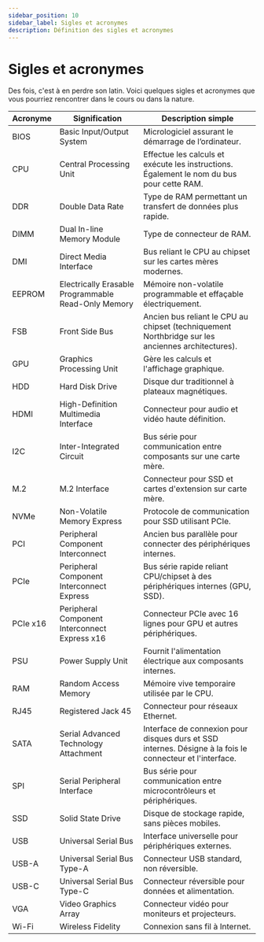 ```yaml
---
sidebar_position: 10
sidebar_label: Sigles et acronymes
description: Définition des sigles et acronymes
---
```


# Sigles et acronymes

Des fois, c'est à en perdre son latin. Voici quelques sigles et acronymes que vous
pourriez rencontrer dans le cours ou dans la nature.

| Acronyme | Signification | Description simple |
|----------|---------------|------------------|
| BIOS     | Basic Input/Output System | Micrologiciel assurant le démarrage de l’ordinateur. |
| CPU      | Central Processing Unit | Effectue les calculs et exécute les instructions. Également le nom du bus pour cette RAM. |
| DDR    | Double Data Rate | Type de RAM permettant un transfert de données plus rapide. |
| DIMM   | Dual In-line Memory Module | Type de connecteur de RAM. |
| DMI   | Direct Media Interface | Bus reliant le CPU au chipset sur les cartes mères modernes. |
| EEPROM| Electrically Erasable Programmable Read-Only Memory | Mémoire non-volatile programmable et effaçable électriquement. |
| FSB     | Front Side Bus | Ancien bus reliant le CPU au chipset (techniquement Northbridge sur les anciennes architectures). |
| GPU      | Graphics Processing Unit | Gère les calculs et l'affichage graphique. |
| HDD      | Hard Disk Drive | Disque dur traditionnel à plateaux magnétiques. |
| HDMI     | High-Definition Multimedia Interface | Connecteur pour audio et vidéo haute définition. |
| I2C    | Inter-Integrated Circuit | Bus série pour communication entre composants sur une carte mère. |
| M.2      | M.2 Interface | Connecteur pour SSD et cartes d'extension sur carte mère. |
| NVMe    | Non-Volatile Memory Express | Protocole de communication pour SSD utilisant PCIe. |
| PCI     | Peripheral Component Interconnect | Ancien bus parallèle pour connecter des périphériques internes. |
| PCIe    | Peripheral Component Interconnect Express | Bus série rapide reliant CPU/chipset à des périphériques internes (GPU, SSD). |
| PCIe x16 | Peripheral Component Interconnect Express x16 | Connecteur PCIe avec 16 lignes pour GPU et autres périphériques. |
| PSU      | Power Supply Unit | Fournit l'alimentation électrique aux composants internes. |
| RAM      | Random Access Memory | Mémoire vive temporaire utilisée par le CPU. |
| RJ45     | Registered Jack 45 | Connecteur pour réseaux Ethernet. |
| SATA     | Serial Advanced Technology Attachment | Interface de connexion pour disques durs et SSD internes. Désigne à la fois le connecteur et l'interface. |
| SPI    | Serial Peripheral Interface | Bus série pour communication entre microcontrôleurs et périphériques. |
| SSD      | Solid State Drive | Disque de stockage rapide, sans pièces mobiles. |
| USB      | Universal Serial Bus | Interface universelle pour périphériques externes. |
| USB-A | Universal Serial Bus Type-A | Connecteur USB standard, non réversible. |
| USB-C | Universal Serial Bus Type-C | Connecteur réversible pour données et alimentation. |
| VGA      | Video Graphics Array | Connecteur vidéo pour moniteurs et projecteurs. |
| Wi-Fi    | Wireless Fidelity | Connexion sans fil à Internet. |
